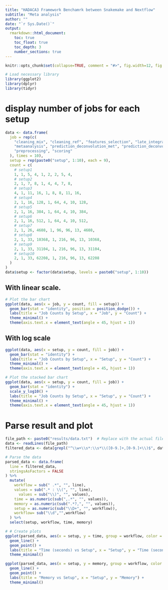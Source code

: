 ```yaml
---
title: "HADACA3 Framework Benchamrk between Snakemake and Nextflow"
subtitle: "Meta analysis"
author: ""
date: "`r Sys.Date()`"
output: 
  rmarkdown::html_document:
    toc: true
    toc_float: true
    toc_depth: 3
    number_sections: true
---
```


```r
knitr::opts_chunk$set(collapse=TRUE, comment = "#>", fig.width=12, fig.height=12, eval=TRUE, echo=TRUE, results="verbatim", dpi=75)
```

```r
# Load necessary library
library(ggplot2)
library(dplyr)
library(tidyr)
```


# display number of jobs for each setup

```r

data <- data.frame(
  job = rep(c(
    "cleaning_mix", "cleaning_ref", "features_selection", "late_integration",
    "metaanalysis", "prediction_deconvolution_met", "prediction_deconvolution_rna",
    "preprocessing", "scoring"
  ), times = 10),
  setup = rep(paste0("setup", 1:10), each = 9),
  count = c(
    # setup1
    1, 1, 5, 4, 1, 2, 2, 5, 4,
    # setup2
    2, 1, 7, 8, 1, 4, 4, 7, 8,
    # setup3
    4, 1, 11, 16, 1, 8, 8, 11, 16,
    # setup4
    2, 1, 16, 128, 1, 64, 4, 10, 128,
    # setup5
    2, 1, 16, 384, 1, 64, 4, 10, 384,
    # setup6
    2, 1, 16, 512, 1, 64, 4, 10, 512,
    # setup7
    2, 1, 26, 4608, 1, 96, 96, 13, 4608,
    # setup8
    2, 1, 33, 10368, 1, 216, 96, 13, 10368,
    # setup9
    2, 1, 33, 31104, 1, 216, 96, 13, 31104,
    # setup10
    2, 1, 33, 62208, 1, 216, 96, 13, 62208
  )
)
data$setup <- factor(data$setup, levels = paste0("setup", 1:10))

```



## With linear scale. 
```r
# Plot the bar chart
ggplot(data, aes(x = job, y = count, fill = setup)) +
  geom_bar(stat = "identity", position = position_dodge()) +
  labs(title = "Job Counts by Setup", x = "Job", y = "Count") +
  theme_minimal() +
  theme(axis.text.x = element_text(angle = 45, hjust = 1))
```

## With log scale
```r
ggplot(data, aes(x = setup, y = count, fill = job)) +
  geom_bar(stat = "identity") +
  labs(title = "Job Counts by Setup", x = "Setup", y = "Count") +
  theme_minimal() +
  theme(axis.text.x = element_text(angle = 45, hjust = 1))
```

```r
# Plot the stacked bar chart
ggplot(data, aes(x = setup, y = count, fill = job)) +
  geom_bar(stat = "identity") +
  scale_y_log10() + 
  labs(title = "Job Counts by Setup", x = "Setup", y = "Count") +
  theme_minimal() +
  theme(axis.text.x = element_text(angle = 45, hjust = 1))
```


# Parse result and plot

```r
file_path <- paste0("results/data.txt")  # Replace with the actual file path
data <- readLines(file_path)
filtered_data <- data[grepl("^\\w+\\s*:\\s*\\([0-9.]+,[0-9.]+\\)$", data)]

# Parse the data
parsed_data <- data.frame(
  line = filtered_data,
  stringsAsFactors = FALSE
) %>%
  mutate(
    workflow = sub(" .*", "", line),
    values = sub(".* : \\(", "", line),
      values = sub("\\)", "", values),
    time = as.numeric(sub(",.*", "", values)),
    memory = as.numeric(sub(".*?,", "", values)),
    setup = as.numeric(sub("\\D+", "", workflow)),
    workflow= sub("\\d","",workflow)
  ) %>%
  select(setup, workflow, time, memory)

# # Create plots
ggplot(parsed_data, aes(x = setup, y = time, group = workflow, color = workflow)) +
  geom_line() +
  geom_point() +
  labs(title = "Time (seconds) vs Setup", x = "Setup", y = "Time (seconds)") +
  theme_minimal()

ggplot(parsed_data, aes(x = setup, y = memory, group = workflow, color = workflow)) +
  geom_line() +
  geom_point() +
  labs(title = "Memory vs Setup", x = "Setup", y = "Memory") +
  theme_minimal()


```













